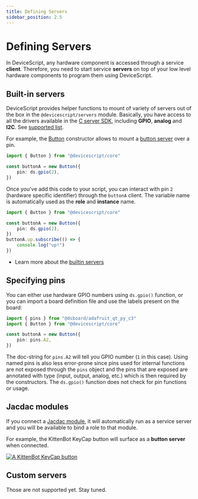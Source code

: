 ```yaml
---
title: Defining Servers
sidebar_position: 2.5
---
```


# Defining Servers

In DeviceScript, any hardware component is accessed through a service **client**.
Therefore, you need to start service **servers** on top of your
low level hardware components to program them using DeviceScript.

## Built-in servers

DeviceScript provides helper functions to mount of variety of servers out of the box
in the `@devicescript/servers` module. Basically, you have access to all the drivers available in the [C server SDK](https://github.com/microsoft/jacdac-c/tree/main/drivers),
including **GPIO**, **analog** and **I2C**. See [supported list](/devices/periphericals).

For example, the [Button](/api/servers/button) constructor allows to mount a [button server](https://microsoft.github.io/jacdac-docs/services/button)
over a pin.

```ts
import { Button } from "@devicescript/core"

const buttonA = new Button({
    pin: ds.gpio(2),
})
```

Once you've add this code to your script, you can interact with pin `2` (hardware specific identifier) through the `buttonA` client.
The variable name is automatically used as the **role** and **instance** name.

```ts
import { Button } from "@devicescript/core"

const buttonA = new Button({
    pin: ds.gpio(2),
})
buttonA.up.subscribe(() => {
    console.log("up!")
})
```

-   Learn more about the [builtin servers](/api/servers)

## Specifying pins

You can either use hardware GPIO numbers using `ds.gpio()` function, or you can import
a board definition file and use the labels present on the board:

```ts
import { pins } from "@dsboard/adafruit_qt_py_c3"
import { Button } from "@devicescript/core"

const buttonA = new Button({
    pin: pins.A2,
})
```

The doc-string for `pins.A2` will tell you GPIO number (`1` in this case).
Using named pins is also less error-prone since pins used for internal
functions are not exposed through the `pins` object and the pins that are
exposed are annotated with type (input, output, analog, etc.) which is then
required by the constructors.
The `ds.gpio()` function does not check for pin functions or usage.

## Jacdac modules

If you connect a [Jacdac module](https://aka.ms/jacdac), it will automatically run as a service server and
you will be available to bind a role to that module.

For example, the KittenBot KeyCap button will surface as a **button server** when connected.

[![A KittenBot KeyCap button](https://microsoft.github.io/jacdac-docs/images/devices/kittenbot/keycapbuttonv10.list.jpg "KittenBot KeyCap button")](https://microsoft.github.io/jacdac-docs/devices/kittenbot/keycapbuttonv10/)

## Custom servers

Those are not supported yet. Stay tuned.

